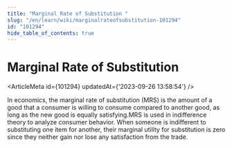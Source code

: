 ```yaml
---
title: "Marginal Rate of Substitution "
slug: "/en/learn/wiki/marginalrateofsubstitution-101294"
id: "101294"
hide_table_of_contents: true
---
```



# Marginal Rate of Substitution 

<ArticleMeta id={101294} updatedAt={'2023-09-26 13:58:54'} />
<div className='border-solid border-b border-t-0 my-4 border-[var(--ifm-color-gray-300)]' />

In economics, the marginal rate of substitution (MRS) is the amount of a good that a consumer is willing to consume compared to another good, as long as the new good is equally satisfying.MRS is used in indifference theory to analyze consumer behavior. When someone is indifferent to substituting one item for another, their marginal utility for substitution is zero since they neither gain nor lose any satisfaction from the trade.
